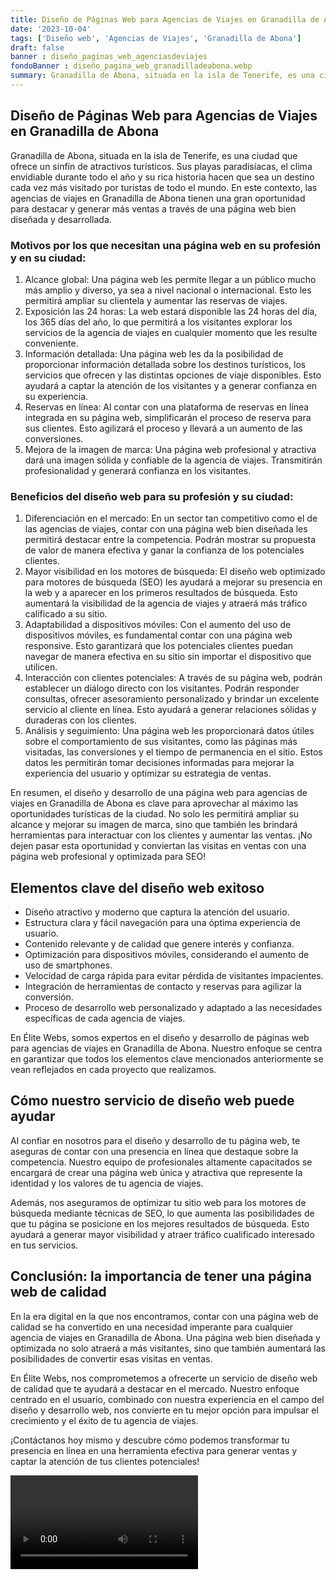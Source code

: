 ```yaml
---
title: Diseño de Páginas Web para Agencias de Viajes en Granadilla de Abona
date: '2023-10-04'
tags: ['Diseño web', 'Agencias de Viajes', 'Granadilla de Abona']
draft: false
banner : diseño_paginas_web_agenciasdeviajes
fondoBanner : diseño_pagina_web_granadilladeabona.webp
summary: Granadilla de Abona, situada en la isla de Tenerife, es una ciudad que ofrece un sinfín de atractivos turísticos. Sus playas paradisíacas, el clima envidiable durante todo el año y su rica historia hacen que sea un destino cada vez más visitado por turistas de todo el mundo. En este contexto, las agencias de viajes en Granadilla de Abona tienen una gran oportunidad para destacar y generar más ventas a través de una página web bien diseñada y desarrollada.
---
```


## Diseño de Páginas Web para Agencias de Viajes en Granadilla de Abona

Granadilla de Abona, situada en la isla de Tenerife, es una ciudad que ofrece un sinfín de atractivos turísticos. Sus playas paradisíacas, el clima envidiable durante todo el año y su rica historia hacen que sea un destino cada vez más visitado por turistas de todo el mundo. En este contexto, las agencias de viajes en Granadilla de Abona tienen una gran oportunidad para destacar y generar más ventas a través de una página web bien diseñada y desarrollada.

### Motivos por los que necesitan una página web en su profesión y en su ciudad:
1. Alcance global: Una página web les permite llegar a un público mucho más amplio y diverso, ya sea a nivel nacional o internacional. Esto les permitirá ampliar su clientela y aumentar las reservas de viajes.
2. Exposición las 24 horas: La web estará disponible las 24 horas del día, los 365 días del año, lo que permitirá a los visitantes explorar los servicios de la agencia de viajes en cualquier momento que les resulte conveniente.
3. Información detallada: Una página web les da la posibilidad de proporcionar información detallada sobre los destinos turísticos, los servicios que ofrecen y las distintas opciones de viaje disponibles. Esto ayudará a captar la atención de los visitantes y a generar confianza en su experiencia.
4. Reservas en línea: Al contar con una plataforma de reservas en línea integrada en su página web, simplificarán el proceso de reserva para sus clientes. Esto agilizará el proceso y llevará a un aumento de las conversiones.
5. Mejora de la imagen de marca: Una página web profesional y atractiva dará una imagen sólida y confiable de la agencia de viajes. Transmitirán profesionalidad y generará confianza en los visitantes.

### Beneficios del diseño web para su profesión y su ciudad:
1. Diferenciación en el mercado: En un sector tan competitivo como el de las agencias de viajes, contar con una página web bien diseñada les permitirá destacar entre la competencia. Podrán mostrar su propuesta de valor de manera efectiva y ganar la confianza de los potenciales clientes.
2. Mayor visibilidad en los motores de búsqueda: El diseño web optimizado para motores de búsqueda (SEO) les ayudará a mejorar su presencia en la web y a aparecer en los primeros resultados de búsqueda. Esto aumentará la visibilidad de la agencia de viajes y atraerá más tráfico calificado a su sitio.
3. Adaptabilidad a dispositivos móviles: Con el aumento del uso de dispositivos móviles, es fundamental contar con una página web responsive. Esto garantizará que los potenciales clientes puedan navegar de manera efectiva en su sitio sin importar el dispositivo que utilicen.
4. Interacción con clientes potenciales: A través de su página web, podrán establecer un diálogo directo con los visitantes. Podrán responder consultas, ofrecer asesoramiento personalizado y brindar un excelente servicio al cliente en línea. Esto ayudará a generar relaciones sólidas y duraderas con los clientes.
5. Análisis y seguimiento: Una página web les proporcionará datos útiles sobre el comportamiento de sus visitantes, como las páginas más visitadas, las conversiones y el tiempo de permanencia en el sitio. Estos datos les permitirán tomar decisiones informadas para mejorar la experiencia del usuario y optimizar su estrategia de ventas.

En resumen, el diseño y desarrollo de una página web para agencias de viajes en Granadilla de Abona es clave para aprovechar al máximo las oportunidades turísticas de la ciudad. No solo les permitirá ampliar su alcance y mejorar su imagen de marca, sino que también les brindará herramientas para interactuar con los clientes y aumentar las ventas. ¡No dejen pasar esta oportunidad y conviertan las visitas en ventas con una página web profesional y optimizada para SEO!

<GifSeo />

<Cta />

## Elementos clave del diseño web exitoso

- Diseño atractivo y moderno que captura la atención del usuario.
- Estructura clara y fácil navegación para una óptima experiencia de usuario.
- Contenido relevante y de calidad que genere interés y confianza.
- Optimización para dispositivos móviles, considerando el aumento de uso de smartphones.
- Velocidad de carga rápida para evitar pérdida de visitantes impacientes.
- Integración de herramientas de contacto y reservas para agilizar la conversión.
- Proceso de desarrollo web personalizado y adaptado a las necesidades específicas de cada agencia de viajes.

En Élite Webs, somos expertos en el diseño y desarrollo de páginas web para agencias de viajes en Granadilla de Abona. Nuestro enfoque se centra en garantizar que todos los elementos clave mencionados anteriormente se vean reflejados en cada proyecto que realizamos.

## Cómo nuestro servicio de diseño web puede ayudar

Al confiar en nosotros para el diseño y desarrollo de tu página web, te aseguras de contar con una presencia en línea que destaque sobre la competencia. Nuestro equipo de profesionales altamente capacitados se encargará de crear una página web única y atractiva que represente la identidad y los valores de tu agencia de viajes.

Además, nos aseguramos de optimizar tu sitio web para los motores de búsqueda mediante técnicas de SEO, lo que aumenta las posibilidades de que tu página se posicione en los mejores resultados de búsqueda. Esto ayudará a generar mayor visibilidad y atraer tráfico cualificado interesado en tus servicios.

## Conclusión: la importancia de tener una página web de calidad

En la era digital en la que nos encontramos, contar con una página web de calidad se ha convertido en una necesidad imperante para cualquier agencia de viajes en Granadilla de Abona. Una página web bien diseñada y optimizada no solo atraerá a más visitantes, sino que también aumentará las posibilidades de convertir esas visitas en ventas.

En Élite Webs, nos comprometemos a ofrecerte un servicio de diseño web de calidad que te ayudará a destacar en el mercado. Nuestro enfoque centrado en el usuario, combinado con nuestra experiencia en el campo del diseño y desarrollo web, nos convierte en tu mejor opción para impulsar el crecimiento y el éxito de tu agencia de viajes.

¡Contáctanos hoy mismo y descubre cómo podemos transformar tu presencia en línea en una herramienta efectiva para generar ventas y captar la atención de tus clientes potenciales!

<Video />

<CtaBot job='Agencias de Viajes' city='Granadilla de Abona'/>

<Gmaps query='Granadilla de Abona+españa+maps' />